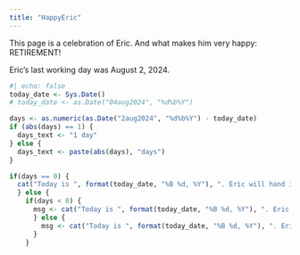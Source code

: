 ```yaml
---
title: "HappyEric"
---
```


This page is a celebration of Eric. And what makes him very happy: RETIREMENT!

Eric's last working day was August 2, 2024.

```r
#| echo: false
today_date <- Sys.Date()
# today_date <- as.Date("04aug2024", "%d%b%Y")

days <- as.numeric(as.Date("2aug2024", "%d%b%Y") - today_date)
if (abs(days) == 1) {
  days_text <- "1 day"
} else {
  days_text <- paste(abs(days), "days")
}

if(days == 0) {
  cat("Today is ", format(today_date, "%B %d, %Y"), ". Eric will hand in the laptop, charger, \nbuilding pass and Amex card. Done!", sep = "")
  } else {
    if(days < 0) {
      msg <- cat("Today is ", format(today_date, "%B %d, %Y"), ". Eric has already been retired ", days_text, ".", sep = "")
      } else {
        msg <- cat("Today is ", format(today_date, "%B %d, %Y"), ". Eric has ", days_text, " before he is done.", sep = "")
      }
    }


```
